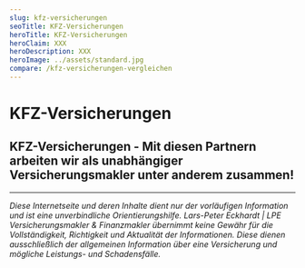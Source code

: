 ```yaml
---
slug: kfz-versicherungen
seoTitle: KFZ-Versicherungen
heroTitle: KFZ-Versicherungen
heroClaim: XXX
heroDescription: XXX
heroImage: ../assets/standard.jpg
compare: /kfz-versicherungen-vergleichen
---
```


<ProvenExpert />

# KFZ-Versicherungen












<ContactAndCompareBox />
<ProvenExpert />

## KFZ-Versicherungen - Mit diesen Partnern arbeiten wir als unabhängiger Versicherungsmakler unter anderem zusammen!
<InsurancesBox title='Sachversicherungsgesellschaften'/>

---

_Diese Internetseite und deren Inhalte dient nur der vorläufigen Information und ist eine unverbindliche Orientierungshilfe. Lars-Peter Eckhardt | LPE Versicherungsmakler & Finanzmakler übernimmt keine Gewähr für die Vollständigkeit,
Richtigkeit und Aktualität der Informationen. Diese dienen ausschließlich der allgemeinen Information über eine Versicherung und mögliche Leistungs- und Schadensfälle._